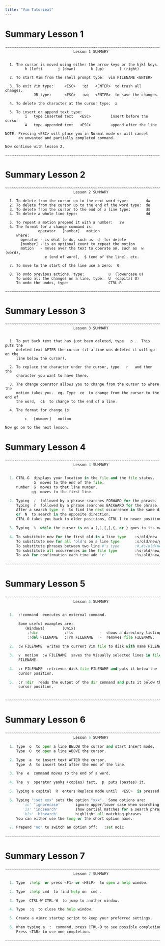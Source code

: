 ```yaml
---
title: "Vim Tutorieal"
---
```


# Summary Lesson 1
```code
~~~~~~~~~~~~~~~~~~~~~~~~~~~~~~~~~~~~~~~~~~~~~~~~~~~~~~~~~~~~~~~~~~~~~~~~~~~~~~
                               Lesson 1 SUMMARY


  1. The cursor is moved using either the arrow keys or the hjkl keys.
         h (left)       j (down)       k (up)       l (right)

  2. To start Vim from the shell prompt type:  vim FILENAME <ENTER>

  3. To exit Vim type:     <ESC>   :q!   <ENTER>  to trash all changes.
             OR type:      <ESC>   :wq   <ENTER>  to save the changes.

  4. To delete the character at the cursor type:  x

  5. To insert or append text type:
         i   type inserted text   <ESC>         insert before the cursor
         A   type appended text   <ESC>         append after the line

NOTE: Pressing <ESC> will place you in Normal mode or will cancel
      an unwanted and partially completed command.

Now continue with lesson 2.

~~~~~~~~~~~~~~~~~~~~~~~~~~~~~~~~~~~~~~~~~~~~~~~~~~~~~~~~~~~~~~~~~~~~~~~~~~~~~~

```

# Summary Lesson 2
```code
~~~~~~~~~~~~~~~~~~~~~~~~~~~~~~~~~~~~~~~~~~~~~~~~~~~~~~~~~~~~~~~~~~~~~~~~~~~~~~
                               Lesson 2 SUMMARY

  1. To delete from the cursor up to the next word type:        dw
  2. To delete from the cursor up to the end of the word type:  de
  3. To delete from the cursor to the end of a line type:       d$
  4. To delete a whole line type:                               dd

  5. To repeat a motion prepend it with a number:   2w
  6. The format for a change command is:
               operator   [number]   motion
     where:
       operator - is what to do, such as  d  for delete
       [number] - is an optional count to repeat the motion
       motion   - moves over the text to operate on, such as  w (word),
                  e (end of word),  $ (end of the line), etc.

  7. To move to the start of the line use a zero:  0

  8. To undo previous actions, type:           u  (lowercase u)
     To undo all the changes on a line, type:  U  (capital U)
     To undo the undos, type:                  CTRL-R

~~~~~~~~~~~~~~~~~~~~~~~~~~~~~~~~~~~~~~~~~~~~~~~~~~~~~~~~~~~~~~~~~~~~~~~~~~~~~~
```

# Summary Lesson 3
```code
~~~~~~~~~~~~~~~~~~~~~~~~~~~~~~~~~~~~~~~~~~~~~~~~~~~~~~~~~~~~~~~~~~~~~~~~~~~~~~
                               Lesson 3 SUMMARY


  1. To put back text that has just been deleted, type   p .  This puts the
     deleted text AFTER the cursor (if a line was deleted it will go on the
     line below the cursor).

  2. To replace the character under the cursor, type   r   and then the
     character you want to have there.

  3. The change operator allows you to change from the cursor to where the
     motion takes you.  eg. Type  ce  to change from the cursor to the end of
     the word,  c$  to change to the end of a line.

  4. The format for change is:

         c   [number]   motion

Now go on to the next lesson.
```

# Summary Lesson 4

```python
~~~~~~~~~~~~~~~~~~~~~~~~~~~~~~~~~~~~~~~~~~~~~~~~~~~~~~~~~~~~~~~~~~~~~~~~~~~~~~
                               Lesson 4 SUMMARY


  1. CTRL-G  displays your location in the file and the file status.
             G  moves to the end of the file.
     number  G  moves to that line number.
            gg  moves to the first line.

  2. Typing  /  followed by a phrase searches FORWARD for the phrase.
     Typing  ?  followed by a phrase searches BACKWARD for the phrase.
     After a search type  n  to find the next occurrence in the same direction
     or  N  to search in the opposite direction.
     CTRL-O takes you back to older positions, CTRL-I to newer positions.

  3. Typing  %  while the cursor is on a (,),[,],{, or } goes to its match.

  4. To substitute new for the first old in a line type    :s/old/new
     To substitute new for all 'old's on a line type       :s/old/new/g
     To substitute phrases between two line #'s type       :#,#s/old/new/g
     To substitute all occurrences in the file type        :%s/old/new/g
     To ask for confirmation each time add 'c'             :%s/old/new/gc

~~~~~~~~~~~~~~~~~~~~~~~~~~~~~~~~~~~~~~~~~~~~~~~~~~~~~~~~~~~~~~~~~~~~~~~~~~~~~~
```

# Summary Lesson 5
```python
~~~~~~~~~~~~~~~~~~~~~~~~~~~~~~~~~~~~~~~~~~~~~~~~~~~~~~~~~~~~~~~~~~~~~~~~~~~~~~
                               Lesson 5 SUMMARY


  1.  :!command  executes an external command.

      Some useful examples are:
         (Windows)        (Unix)
          :!dir            :!ls            -  shows a directory listing.
          :!del FILENAME   :!rm FILENAME   -  removes file FILENAME.

  2.  :w FILENAME  writes the current Vim file to disk with name FILENAME.

  3.  v  motion  :w FILENAME  saves the Visually selected lines in file
      FILENAME.

  4.  :r FILENAME  retrieves disk file FILENAME and puts it below the
      cursor position.

  5.  :r !dir  reads the output of the dir command and puts it below the
      cursor position.


~~~~~~~~~~~~~~~~~~~~~~~~~~~~~~~~~~~~~~~~~~~~~~~~~~~~~~~~~~~~~~~~~~~~~~~~~~~~~~
```


# Summary Lesson 6
```python
~~~~~~~~~~~~~~~~~~~~~~~~~~~~~~~~~~~~~~~~~~~~~~~~~~~~~~~~~~~~~~~~~~~~~~~~~~~~~~
                               Lesson 6 SUMMARY

  1. Type  o  to open a line BELOW the cursor and start Insert mode.
     Type  O  to open a line ABOVE the cursor.

  2. Type  a  to insert text AFTER the cursor.
     Type  A  to insert text after the end of the line.

  3. The  e  command moves to the end of a word.

  4. The  y  operator yanks (copies) text,  p  puts (pastes) it.

  5. Typing a capital  R  enters Replace mode until  <ESC>  is pressed.

  6. Typing ":set xxx" sets the option "xxx".  Some options are:
        'ic' 'ignorecase'       ignore upper/lower case when searching
        'is' 'incsearch'        show partial matches for a search phrase
        'hls' 'hlsearch'        highlight all matching phrases
     You can either use the long or the short option name.

  7. Prepend "no" to switch an option off:   :set noic

~~~~~~~~~~~~~~~~~~~~~~~~~~~~~~~~~~~~~~~~~~~~~~~~~~~~~~~~~~~~~~~~~~~~~~~~~~~~~~
```


# Summary Lesson 7
```python
~~~~~~~~~~~~~~~~~~~~~~~~~~~~~~~~~~~~~~~~~~~~~~~~~~~~~~~~~~~~~~~~~~~~~~~~~~~~~~
                               Lesson 7 SUMMARY

  1. Type  :help  or press <F1> or <HELP>  to open a help window.

  2. Type  :help cmd  to find help on  cmd .

  3. Type  CTRL-W CTRL-W  to jump to another window.

  4. Type  :q  to close the help window.

  5. Create a vimrc startup script to keep your preferred settings.

  6. When typing a  :  command, press CTRL-D to see possible completions.
     Press <TAB> to use one completion.

~~~~~~~~~~~~~~~~~~~~~~~~~~~~~~~~~~~~~~~~~~~~~~~~~~~~~~~~~~~~~~~~~~~~~~~~~~~~~~
```